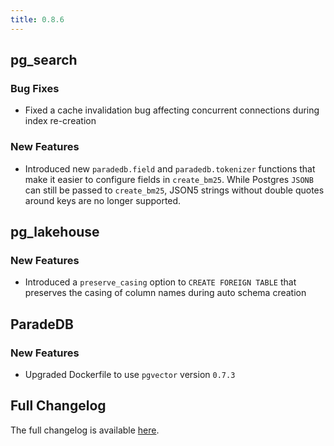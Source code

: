 ```yaml
---
title: 0.8.6
---
```


## pg_search

### Bug Fixes

- Fixed a cache invalidation bug affecting concurrent connections during index re-creation

### New Features

- Introduced new `paradedb.field` and `paradedb.tokenizer` functions that make it easier to configure fields in `create_bm25`. While Postgres
  `JSONB` can still be passed to `create_bm25`, JSON5 strings without double quotes around keys are no longer supported.

## pg_lakehouse

### New Features

- Introduced a `preserve_casing` option to `CREATE FOREIGN TABLE` that preserves the casing of column names during auto schema creation

## ParadeDB

### New Features

- Upgraded Dockerfile to use `pgvector` version `0.7.3`

## Full Changelog

The full changelog is available [here](https://github.com/paradedb/paradedb/releases/tag/v0.8.6).

